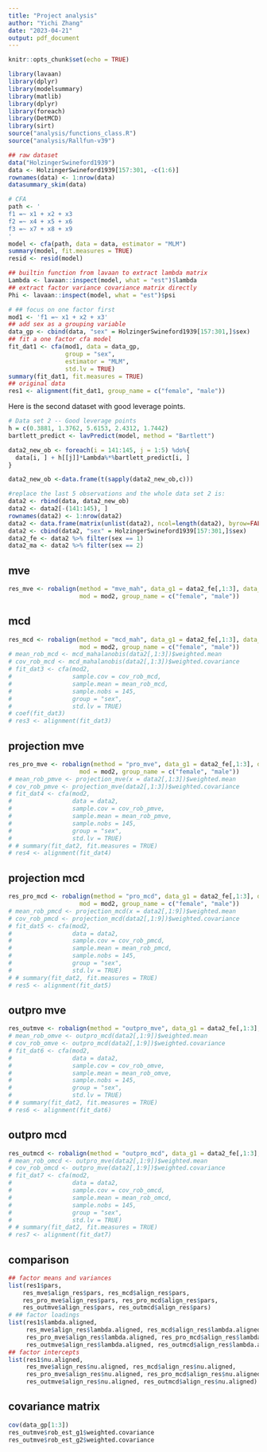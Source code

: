 ```yaml
---
title: "Project analysis"
author: "Yichi Zhang"
date: "2023-04-21"
output: pdf_document
---
```


```r
knitr::opts_chunk$set(echo = TRUE)
```

```r
library(lavaan)
library(dplyr)
library(modelsummary)
library(matlib)
library(dplyr)
library(foreach)
library(DetMCD)
library(sirt)
source("analysis/functions_class.R")
source("analysis/Rallfun-v39")
```

```r
## raw dataset
data("HolzingerSwineford1939")
data <- HolzingerSwineford1939[157:301, -c(1:6)]
rownames(data) <- 1:nrow(data)
datasummary_skim(data)
```


```r
# CFA
path <- '
f1 =~ x1 + x2 + x3
f2 =~ x4 + x5 + x6
f3 =~ x7 + x8 + x9
'
model <- cfa(path, data = data, estimator = "MLM")
summary(model, fit.measures = TRUE)
resid <- resid(model)
```

```r
## builtin function from lavaan to extract lambda matrix
Lambda <- lavaan::inspect(model, what = "est")$lambda
## extract factor variance covariance matrix directly
Phi <- lavaan::inspect(model, what = "est")$psi
```

```r
# ## focus on one factor first
mod1 <- 'f1 =~ x1 + x2 + x3'
## add sex as a grouping variable
data_gp <- cbind(data, "sex" = HolzingerSwineford1939[157:301,]$sex)
## fit a one factor cfa model
fit_dat1 <- cfa(mod1, data = data_gp,
                group = "sex",
                estimator = "MLM",
                std.lv = TRUE)
summary(fit_dat1, fit.measures = TRUE)
## original data
res1 <- alignment(fit_dat1, group_name = c("female", "male"))
```

Here is the second dataset with good leverage points. 

```r
# Data set 2 -- Good leverage points
h = c(0.3881, 1.3762, 5.6153, 2.4312, 1.7442)
bartlett_predict <- lavPredict(model, method = "Bartlett")

data2_new_ob <- foreach(i = 141:145, j = 1:5) %do%{
  data[i, ] + h[[j]]*Lambda%*%bartlett_predict[i, ]
}

data2_new_ob <-data.frame(t(sapply(data2_new_ob,c)))

#replace the last 5 observations and the whole data set 2 is:
data2 <- rbind(data, data2_new_ob)
data2 <- data2[-(141:145), ]
rownames(data2) <- 1:nrow(data2)
data2 <- data.frame(matrix(unlist(data2), ncol=length(data2), byrow=FALSE))
data2 <- cbind(data2, "sex" = HolzingerSwineford1939[157:301,]$sex)
data2_fe <- data2 %>% filter(sex == 1)
data2_ma <- data2 %>% filter(sex == 2)
```

## mve

<!-- ```{r, include = FALSE} -->
<!-- mean_rob_ma <- mve_mahalanobis(x = data2_ma[,1:3])$weighted.mean -->
<!-- cov_rob_ma <- mve_mahalanobis(x = data2_ma[,1:3])$weighted.covariance -->
<!-- mean_rob_fe <- mve_mahalanobis(x = data2_fe[,1:3])$weighted.mean -->
<!-- cov_rob_fe <- mve_mahalanobis(x = data2_fe[,1:3])$weighted.covariance -->
<!-- mod2 <- "f1 =~ V1 + V2 + V3" -->
<!-- fit_dat2_ma <- cfa(mod2, -->
<!--                 sample.cov = cov_rob_ma, -->
<!--                 sample.mean = mean_rob_ma, -->
<!--                 sample.nobs = nrow(data2_ma), -->
<!--                 std.lv = TRUE) -->
<!-- summary(fit_dat2_ma, fit.measures = TRUE) -->
<!-- coef(fit_dat2_ma) -->
<!-- fit_dat2_fe <- cfa(mod2, -->
<!--                 sample.cov = cov_rob_fe, -->
<!--                 sample.mean = mean_rob_fe, -->
<!--                 sample.nobs = nrow(data2_fe), -->
<!--                 std.lv = TRUE) -->
<!-- summary(fit_dat2_fe, fit.measures = TRUE) -->
<!-- coef(fit_dat2_fe) -->
<!-- ld <- rbind(t(lavInspect(fit_dat2_ma, what = "est")$lambda), -->
<!--             t(lavInspect(fit_dat2_fe, what = "est")$lambda)) -->
<!-- rownames(ld) <- c("male", "female") -->
<!-- nu <-  rbind(t(lavInspect(fit_dat2_ma, what = "est")$nu), -->
<!--             t(lavInspect(fit_dat2_fe, what = "est")$nu)) -->
<!-- rownames(nu) <- c("male", "female") -->
<!-- res2 <- invariance.alignment( -->
<!--         lambda = ld, -->
<!--         nu = nu, -->
<!--         wgt = matrix(sqrt(c(nrow(data2_ma), nrow(data2_fe))), nrow = 2, ncol = 3) -->
<!--     ) -->
```r
res_mve <- robalign(method = "mve_mah", data_g1 = data2_fe[,1:3], data_g2 = data2_ma[,1:3],
                    mod = mod2, group_name = c("female", "male"))
```

## mcd

```r
res_mcd <- robalign(method = "mcd_mah", data_g1 = data2_fe[,1:3], data_g2 = data2_ma[,1:3],
                    mod = mod2, group_name = c("female", "male"))
# mean_rob_mcd <- mcd_mahalanobis(data2[,1:3])$weighted.mean
# cov_rob_mcd <- mcd_mahalanobis(data2[,1:3])$weighted.covariance
# fit_dat3 <- cfa(mod2,
#                 sample.cov = cov_rob_mcd,
#                 sample.mean = mean_rob_mcd,
#                 sample.nobs = 145,
#                 group = "sex",
#                 std.lv = TRUE)
# coef(fit_dat3)
# res3 <- alignment(fit_dat3)
```

## projection mve

```r
res_pro_mve <- robalign(method = "pro_mve", data_g1 = data2_fe[,1:3], data_g2 = data2_ma[,1:3],
                    mod = mod2, group_name = c("female", "male"))
# mean_rob_pmve <- projection_mve(x = data2[,1:3])$weighted.mean
# cov_rob_pmve <- projection_mve(data2[,1:3])$weighted.covariance
# fit_dat4 <- cfa(mod2,
#                 data = data2,
#                 sample.cov = cov_rob_pmve,
#                 sample.mean = mean_rob_pmve,
#                 sample.nobs = 145,
#                 group = "sex",
#                 std.lv = TRUE)
# # summary(fit_dat2, fit.measures = TRUE)
# res4 <- alignment(fit_dat4)
```

## projection mcd

```r
res_pro_mcd <- robalign(method = "pro_mcd", data_g1 = data2_fe[,1:3], data_g2 = data2_ma[,1:3],
                    mod = mod2, group_name = c("female", "male"))
# mean_rob_pmcd <- projection_mcd(x = data2[,1:9])$weighted.mean
# cov_rob_pmcd <- projection_mcd(data2[,1:9])$weighted.covariance
# fit_dat5 <- cfa(mod2,
#                 data = data2,
#                 sample.cov = cov_rob_pmcd,
#                 sample.mean = mean_rob_pmcd,
#                 sample.nobs = 145,
#                 group = "sex",
#                 std.lv = TRUE)
# # summary(fit_dat2, fit.measures = TRUE)
# res5 <- alignment(fit_dat5)
```

## outpro mve

```r
res_outmve <- robalign(method = "outpro_mve", data_g1 = data2_fe[,1:3], data_g2 = data2_ma[,1:3], mod = mod2, group_name = c("female", "male"))
# mean_rob_omve <- outpro_mcd(data2[,1:9])$weighted.mean
# cov_rob_omve <- outpro_mcd(data2[,1:9])$weighted.covariance
# fit_dat6 <- cfa(mod2,
#                 data = data2,
#                 sample.cov = cov_rob_omve,
#                 sample.mean = mean_rob_omve,
#                 sample.nobs = 145,
#                 group = "sex",
#                 std.lv = TRUE)
# # summary(fit_dat2, fit.measures = TRUE)
# res6 <- alignment(fit_dat6)
```

## outpro mcd

```r
res_outmcd <- robalign(method = "outpro_mcd", data_g1 = data2_fe[,1:3], data_g2 = data2_ma[,1:3], mod = mod2, group_name = c("female", "male"))
# mean_rob_omcd <- outpro_mve(data2[,1:9])$weighted.mean
# cov_rob_omcd <- outpro_mve(data2[,1:9])$weighted.covariance
# fit_dat7 <- cfa(mod2,
#                 data = data2,
#                 sample.cov = cov_rob_omcd,
#                 sample.mean = mean_rob_omcd,
#                 sample.nobs = 145,
#                 group = "sex",
#                 std.lv = TRUE)
# # summary(fit_dat2, fit.measures = TRUE)
# res7 <- alignment(fit_dat7)
```

## comparison

```r
## factor means and variances
list(res1$pars,
    res_mve$align_res$pars, res_mcd$align_res$pars,
    res_pro_mve$align_res$pars, res_pro_mcd$align_res$pars,
    res_outmve$align_res$pars, res_outmcd$align_res$pars)
# ## factor loadings
list(res1$lambda.aligned, 
     res_mve$align_res$lambda.aligned, res_mcd$align_res$lambda.aligned,
     res_pro_mve$align_res$lambda.aligned, res_pro_mcd$align_res$lambda.aligned,
     res_outmve$align_res$lambda.aligned, res_outmcd$align_res$lambda.aligned)
## factor intercepts
list(res1$nu.aligned, 
     res_mve$align_res$nu.aligned, res_mcd$align_res$nu.aligned,
     res_pro_mve$align_res$nu.aligned, res_pro_mcd$align_res$nu.aligned,
     res_outmve$align_res$nu.aligned, res_outmcd$align_res$nu.aligned)
```

<!-- ## reliability -->

## covariance matrix

```r
cov(data_gp[1:3])
res_outmve$rob_est_g1$weighted.covariance
res_outmve$rob_est_g2$weighted.covariance
```

